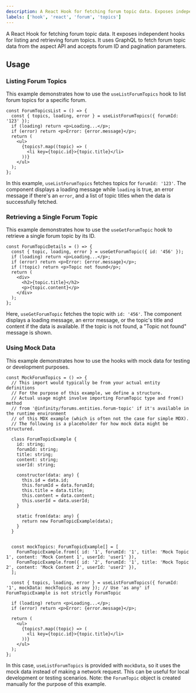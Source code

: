 ```yaml
---
description: A React Hook for fetching forum topic data. Exposes independent hooks for listing and retrieving forum topics.
labels: ['hook', 'react', 'forum', 'topics']
---
```


A React Hook for fetching forum topic data. It exposes independent hooks for listing and retrieving forum topics. It uses GraphQL to fetch forum topic data from the aspect API and accepts forum ID and pagination parameters.

## Usage

### Listing Forum Topics

This example demonstrates how to use the `useListForumTopics` hook to list forum topics for a specific forum.

```tsx
const ForumTopicsList = () => {
  const { topics, loading, error } = useListForumTopics({ forumId: '123' });
  if (loading) return <p>Loading...</p>;
  if (error) return <p>Error: {error.message}</p>;
  return (
    <ul>
      {topics?.map((topic) => (
        <li key={topic.id}>{topic.title}</li>
      ))}
    </ul>
  );
};
```

In this example, `useListForumTopics` fetches topics for `forumId: '123'`. The component displays a loading message while `loading` is true, an error message if there's an `error`, and a list of topic titles when the data is successfully fetched.

### Retrieving a Single Forum Topic

This example demonstrates how to use the `useGetForumTopic` hook to retrieve a single forum topic by its ID.

```tsx
const ForumTopicDetails = () => {
  const { topic, loading, error } = useGetForumTopic({ id: '456' });
  if (loading) return <p>Loading...</p>;
  if (error) return <p>Error: {error.message}</p>;
  if (!topic) return <p>Topic not found</p>;
  return (
    <div>
      <h2>{topic.title}</h2>
      <p>{topic.content}</p>
    </div>
  );
};
```

Here, `useGetForumTopic` fetches the topic with `id: '456'`. The component displays a loading message, an error message, or the topic's title and content if the data is available. If the topic is not found, a "Topic not found" message is shown.

### Using Mock Data

This example demonstrates how to use the hooks with mock data for testing or development purposes.

```tsx
const MockForumTopics = () => {
  // This import would typically be from your actual entity definitions
  // For the purpose of this example, we define a structure.
  // Actual usage might involve importing ForumTopic type and from() method
  // from '@infinity/forums.entities.forum-topic' if it's available in the runtime environment
  // of this MDX example (which is often not the case for simple MDX).
  // The following is a placeholder for how mock data might be structured.
  
  class ForumTopicExample {
    id: string;
    forumId: string;
    title: string;
    content: string;
    userId: string;

    constructor(data: any) {
      this.id = data.id;
      this.forumId = data.forumId;
      this.title = data.title;
      this.content = data.content;
      this.userId = data.userId;
    }

    static from(data: any) {
      return new ForumTopicExample(data);
    }
  }


  const mockTopics: ForumTopicExample[] = [
    ForumTopicExample.from({ id: '1', forumId: '1', title: 'Mock Topic 1', content: 'Mock Content 1', userId: 'user1' }),
    ForumTopicExample.from({ id: '2', forumId: '1', title: 'Mock Topic 2', content: 'Mock Content 2', userId: 'user2' }),
  ];

  const { topics, loading, error } = useListForumTopics({ forumId: '1', mockData: mockTopics as any }); // Use 'as any' if ForumTopicExample is not strictly ForumTopic

  if (loading) return <p>Loading...</p>;
  if (error) return <p>Error: {error.message}</p>;

  return (
    <ul>
      {topics?.map((topic) => (
        <li key={topic.id}>{topic.title}</li>
      ))}
    </ul>
  );
};
```

In this case, `useListForumTopics` is provided with `mockData`, so it uses the mock data instead of making a network request. This can be useful for local development or testing scenarios. Note: the `ForumTopic` object is created manually for the purpose of this example.